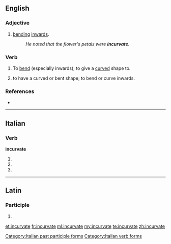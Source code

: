 ==English==

===Adjective===
{{en-adj}}

# [[bending]] [[inwards]].
#: ''He noted that the flower's petals were '''incurvate'''.''

===Verb===
{{en-verb|incurvates|incurvating|incurvated}}

# {{transitive}} To [[bend]] (especially inwards); to give a [[curved]] shape to.
# {{intransitive}} to have a curved or bent shape; to bend or curve inwards.

===References===
* {{R:OED2}}

----

==Italian==

===Verb===
'''incurvate'''

# {{conjugation of|incurvare||2|p|pres|ind|lang=it}}
# {{conjugation of|incurvare||2|p|imp|lang=it}}
# {{form of|[[feminine|Feminine]] plural|incurvato}}

[[Category:Italian past participle forms]]
[[Category:Italian verb forms]]

----

==Latin==

===Participle===
{{la-part-form|incurvāte}}

# {{inflection of|incurvatus|incurvātus|voc|m|s|lang=la}}

[[et:incurvate]]
[[fr:incurvate]]
[[ml:incurvate]]
[[my:incurvate]]
[[te:incurvate]]
[[zh:incurvate]]